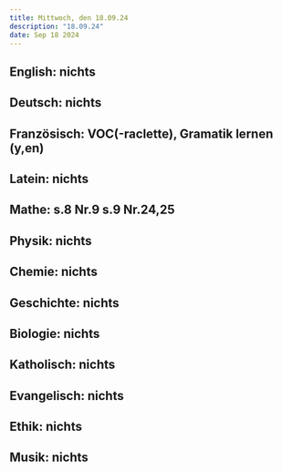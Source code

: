 ```yaml
---
title: Mittwoch, den 18.09.24
description: "18.09.24"
date: Sep 18 2024
---
```


## English: nichts
## Deutsch: nichts
## Französisch: VOC(-raclette), Gramatik lernen (y,en)
## Latein: nichts
## Mathe: s.8 Nr.9 s.9 Nr.24,25
## Physik: nichts
## Chemie: nichts
## Geschichte: nichts
## Biologie: nichts
## Katholisch: nichts
## Evangelisch: nichts
## Ethik: nichts
## Musik: nichts